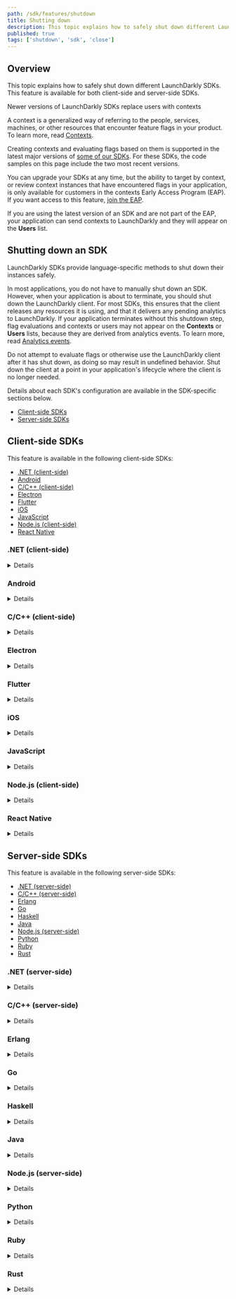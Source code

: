 ```yaml
---
path: /sdk/features/shutdown
title: Shutting down
description: This topic explains how to safely shut down different LaunchDarkly SDKs.
published: true
tags: ['shutdown', 'sdk', 'close']
---
```


## Overview

This topic explains how to safely shut down different LaunchDarkly SDKs. This feature is available for both client-side and server-side SDKs.

<Callout intent="info">
<CalloutTitle>Newer versions of LaunchDarkly SDKs replace users with contexts</CalloutTitle>
<CalloutDescription>

A context is a generalized way of referring to the people, services, machines, or other resources that encounter feature flags in your product. To learn more, read [Contexts](/home/contexts).

Creating contexts and evaluating flags based on them is supported in the latest major versions of [some of our SDKs](/sdk). For these SDKs, the code samples on this page include the two most recent versions.

You can upgrade your SDKs at any time, but the ability to target by context, or review context instances that have encountered flags in your application, is only available for customers in the contexts Early Access Program (EAP). If you want access to this feature, [join the EAP](https://launchdarkly.com/eap).

If you are using the latest version of an SDK and are not part of the EAP, your application can send contexts to LaunchDarkly and they will appear on the **Users** list.

</CalloutDescription>
</Callout>

## Shutting down an SDK

LaunchDarkly SDKs provide language-specific methods to shut down their instances safely.

In most applications, you do not have to manually shut down an SDK. However, when your application is about to terminate, you should shut down the LaunchDarkly client. For most SDKs, this ensures that the client releases any resources it is using, and that it delivers any pending analytics to LaunchDarkly. If your application terminates without this shutdown step, flag evaluations and contexts or users may not appear on the **Contexts** or **Users** lists, because they are derived from analytics events. To learn more, read [Analytics events](/sdk/concepts/events).

Do not attempt to evaluate flags or otherwise use the LaunchDarkly client after it has shut down, as doing so may result in undefined behavior. Shut down the client at a point in your application's lifecycle where the client is no longer needed.

Details about each SDK's configuration are available in the SDK-specific sections below.

* [Client-side SDKs](#client-side-sdks)
* [Server-side SDKs](#server-side-sdks)

## Client-side SDKs

This feature is available in the following client-side SDKs:

* [.NET (client-side)](#net-client-side)
* [Android](#android)
* [C/C++ (client-side)](#cc-client-side)
* [Electron](#electron)
* [Flutter](#flutter)
* [iOS](#ios)
* [JavaScript](#javascript)
* [Node.js (client-side)](#nodejs-client-side)
* [React Native](#react-native)

### .NET (client-side)

<Details summary="Expand .NET (client-side) code sample">

To shut down:

<CodeSample>
<CSTab label="C#">

```csharp
client.Dispose();
```

</CSTab>
</CodeSample>
</Details>

### Android

<Details summary="Expand Android code sample">

To shut down:

<CodeSample>
<CSTab label="Java">

```java
client.close();
```

</CSTab>
<CSTab label="Kotlin">

```kotlin
client.close()
```

</CSTab>
</CodeSample>
</Details>

### C/C++ (client-side)

<Details summary="Expand C/C++ (client-side) code sample">

To fully uninitialize the C/C++ SDK resources, you must use `close`. The operation blocks until all resources are free.

To shut down:

<CodeSample>
<CSTab label="C">

```c
LDClientClose(client);
```

</CSTab>
<CSTab label="C++">

```cpp
client->close();
```

</CSTab>
</CodeSample>
</Details>

### Electron

<Details summary="Expand Electron code sample">

To shut down:

<CodeSample>
<CSTab label="JavaScript">

```js
await client.close();
```

</CSTab>
</CodeSample>
</Details>

### Flutter

<Details summary="Expand Flutter code sample">

To shut down:

<CodeSample>
<CSTab label="Dart">

```dart
await LDClient.close();
```

</CSTab>
</CodeSample>
</Details>

### iOS

<Details summary="Expand iOS code sample">

To shut down:

<CodeSample>
<CSTab label="Swift">

```swift
client.close()
```

</CSTab>
<CSTab label="Objective-C">

```objectivec
[client close];
```

</CSTab>
</CodeSample>
</Details>

### JavaScript

<Details summary="Expand JavaScript code sample">

To shut down:

<CodeSample>
<CSTab label="JavaScript">

```js
await client.close();
```

</CSTab>
</CodeSample>
</Details>

### Node.js (client-side)

<Details summary="Expand Node.js (client-side) code sample">

To shut down:

<CodeSample>
<CSTab label="JavaScript">

```js
await client.close();
```

</CSTab>
</CodeSample>
</Details>

### React Native

<Details summary="Expand React Native code sample">

To shut down:

<CodeSample>
<CSTab label="JavaScript">

```js
await client.close();
```

</CSTab>
</CodeSample>
</Details>

## Server-side SDKs

This feature is available in the following server-side SDKs:

* [.NET (server-side)](#net-server-side)
* [C/C++ (server-side)](#cc-server-side)
* [Erlang](#erlang)
* [Go](#go)
* [Haskell](#haskell)
* [Java](#java)
* [Node.js (server-side)](#nodejs-server-side)
* [Python](#python)
* [Ruby](#ruby)
* [Rust](#rust)

### .NET (server-side)

<Details summary="Expand .NET (server-side) code sample">

[`Dispose`](https://launchdarkly.github.io/dotnet-server-sdk/api/LaunchDarkly.Sdk.Server.LdClient.html#LaunchDarkly_Sdk_Server_LdClient_Dispose_) safely shuts down the client instance.

To shut down:

<CodeSample>
<CSTab label="C#">

```csharp
client.Dispose();
```

</CSTab>
</CodeSample>
</Details>

### C/C++ (server-side)

<Details summary="Expand C/C++ (server-side) code sample">

`LDClientClose` uninitializes the resources the C/C++ SDK uses. The operation blocks until all resources are free.

To shut down:

<CodeSample>
<CSTab label="C/C++">

```c
LDClientClose(client);
```

</CSTab>
</CodeSample>
</Details>

### Erlang

<Details summary="Expand Erlang code sample">

`stop_instance()`, `stop_instance(Tag)`, and `stop_all_instances()` all safely shut down client instances and release the resources associated with them.

To shut down:

<CodeSample>
<CSTab label="Erlang">

```erlang
ldclient:stop_all_instances()

% Stops the default instance
ldclient:stop_instance()

% Stops a named instance
ldclient:stop_instance(my_instance)
```

</CSTab>
</CodeSample>
</Details>

### Go

<Details summary="Expand Go code sample">

When your application is about to terminate, shut down the `LDClient` with [`Close()`](https://pkg.go.dev/gopkg.in/launchdarkly/go-server-sdk.v5#LDClient.Close).

To shut down:

<CodeSample>
<CSTab label="Go">

```go
client.Close()
```

</CSTab>
</CodeSample>
</Details>

### Haskell

<Details summary="Expand Haskell code sample">

To shut down:

<CodeSample>
<CSTab label="Haskell">

```haskell
close client
```

</CSTab>
</CodeSample>
</Details>

### Java

<Details summary="Expand Java code sample">

[`Close`](https://javadoc.io/doc/com.launchdarkly/launchdarkly-java-server-sdk/latest/com/launchdarkly/sdk/server/LDClient.html#close()) safely shuts down the client instance and releases all resources associated with the client.

To shut down:

<CodeSample>
<CSTab label="Java">

```java
client.close()
```

</CSTab>
</CodeSample>
</Details>

### Node.js (server-side)

<Details summary="Expand Node.js (server-side) code sample">

Unlike other LaunchDarkly SDKs, the Node.js (server-side) SDK does not automatically send pending analytics events to LaunchDarkly when it shuts down. To send analytics events, you first need to call [flush](/sdk/features/flush#nodejs-server-side).

To shut down:

<CodeSample>
<CSTab label="JavaScript">

```js
client.close();
```

</CSTab>
</CodeSample>
</Details>

### Python

<Details summary="Expand Python code sample">

To shut down:

<CodeSample>
<CSTab label="Python">

```python
ldclient.get().close()
```

</CSTab>
</CodeSample>
</Details>

### Ruby

<Details summary="Expand Ruby code sample">

To shut down:

<CodeSample>
<CSTab label="Ruby">

```ruby
client.close
```

</CSTab>
</CodeSample>
</Details>

### Rust

<Details summary="Expand Rust code sample">

To shut down:

<CodeSample>
<CSTab label="Rust">

```rust
client.close();
```

</CSTab>
</CodeSample>
</Details>
